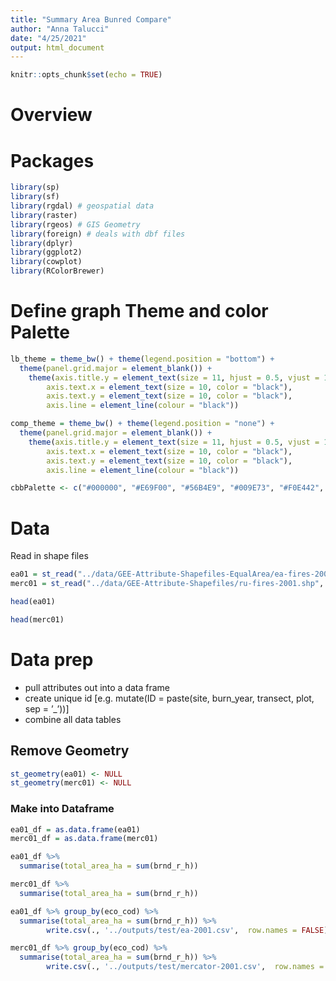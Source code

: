 ```yaml
---
title: "Summary Area Bunred Compare"
author: "Anna Talucci"
date: "4/25/2021"
output: html_document
---
```


```r
knitr::opts_chunk$set(echo = TRUE)
```


# Overview


# Packages


```r
library(sp)
library(sf)
library(rgdal) # geospatial data
library(raster)
library(rgeos) # GIS Geometry
library(foreign) # deals with dbf files
library(dplyr)
library(ggplot2)
library(cowplot)
library(RColorBrewer)
```

# Define graph Theme and color Palette 
```r
lb_theme = theme_bw() + theme(legend.position = "bottom") +  
  theme(panel.grid.major = element_blank()) +
    theme(axis.title.y = element_text(size = 11, hjust = 0.5, vjust = 1.1),
        axis.text.x = element_text(size = 10, color = "black"),
        axis.text.y = element_text(size = 10, color = "black"),
        axis.line = element_line(colour = "black"))
```

```r
comp_theme = theme_bw() + theme(legend.position = "none") +  
  theme(panel.grid.major = element_blank()) +
    theme(axis.title.y = element_text(size = 11, hjust = 0.5, vjust = 1.1),
        axis.text.x = element_text(size = 10, color = "black"),
        axis.text.y = element_text(size = 10, color = "black"),
        axis.line = element_line(colour = "black"))
```

```r
cbbPalette <- c("#000000", "#E69F00", "#56B4E9", "#009E73", "#F0E442", "#0072B2", "#D55E00", "#CC79A7")
```


# Data 

Read in shape files


```r
ea01 = st_read("../data/GEE-Attribute-Shapefiles-EqualArea/ea-fires-2001.shp", "ea-fires-2001") 
merc01 = st_read("../data/GEE-Attribute-Shapefiles/ru-fires-2001.shp", "ru-fires-2001") 


```



```r
head(ea01)
```

```r
head(merc01)
```




# Data prep
- pull attributes out into a data frame
- create unique id [e.g. mutate(ID =  paste(site, burn_year, transect, plot, sep = '_'))]
- combine all data tables

## Remove Geometry

```r
st_geometry(ea01) <- NULL
st_geometry(merc01) <- NULL
```




### Make into Dataframe

```r
ea01_df = as.data.frame(ea01)
merc01_df = as.data.frame(merc01)
```


```r
ea01_df %>%
  summarise(total_area_ha = sum(brnd_r_h))
```


```r
merc01_df %>%
  summarise(total_area_ha = sum(brnd_r_h))
```



```r
ea01_df %>% group_by(eco_cod) %>%
  summarise(total_area_ha = sum(brnd_r_h)) %>% 
        write.csv(., '../outputs/test/ea-2001.csv',  row.names = FALSE)
```


```r
merc01_df %>% group_by(eco_cod) %>%
  summarise(total_area_ha = sum(brnd_r_h)) %>% 
        write.csv(., '../outputs/test/mercator-2001.csv',  row.names = FALSE)
```
